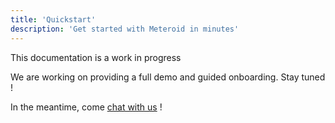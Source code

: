 ```yaml
---
title: 'Quickstart'
description: 'Get started with Meteroid in minutes'
---
```


<Note>
  This documentation is a work in progress
</Note>

We are working on providing a full demo and guided onboarding. Stay tuned ! 

In the meantime, come [chat with us](https://meteroid.com/talk-to-us) !
